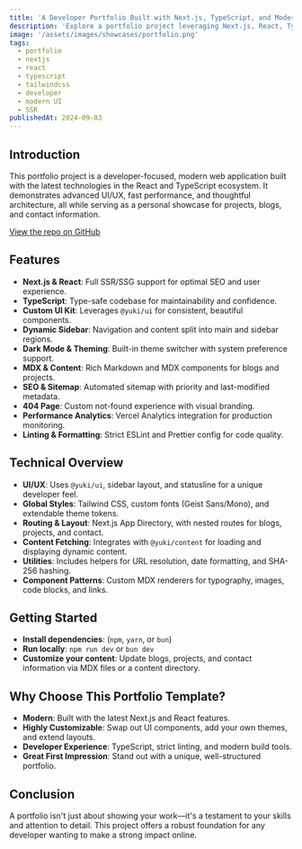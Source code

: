```yaml
---
title: 'A Developer Portfolio Built with Next.js, TypeScript, and Modern UI'
description: 'Explore a portfolio project leveraging Next.js, React, TypeScript, and a custom UI system. Learn about its architecture, features, and development best practices.'
image: '/assets/images/showcases/portfolio.png'
tags:
  - portfolio
  - nextjs
  - react
  - typescript
  - tailwindcss
  - developer
  - modern UI
  - SSR
publishedAt: 2024-09-03
---
```


## Introduction

This portfolio project is a developer-focused, modern web application built with the latest technologies in the React and TypeScript ecosystem. It demonstrates advanced UI/UX, fast performance, and thoughtful architecture, all while serving as a personal showcase for projects, blogs, and contact information.

[View the repo on GitHub](https://github.com/tiesen243/portfolio)

## Features

- **Next.js & React**: Full SSR/SSG support for optimal SEO and user experience.
- **TypeScript**: Type-safe codebase for maintainability and confidence.
- **Custom UI Kit**: Leverages `@yuki/ui` for consistent, beautiful components.
- **Dynamic Sidebar**: Navigation and content split into main and sidebar regions.
- **Dark Mode & Theming**: Built-in theme switcher with system preference support.
- **MDX & Content**: Rich Markdown and MDX components for blogs and projects.
- **SEO & Sitemap**: Automated sitemap with priority and last-modified metadata.
- **404 Page**: Custom not-found experience with visual branding.
- **Performance Analytics**: Vercel Analytics integration for production monitoring.
- **Linting & Formatting**: Strict ESLint and Prettier config for code quality.

## Technical Overview

- **UI/UX**: Uses `@yuki/ui`, sidebar layout, and statusline for a unique developer feel.
- **Global Styles**: Tailwind CSS, custom fonts (Geist Sans/Mono), and extendable theme tokens.
- **Routing & Layout**: Next.js App Directory, with nested routes for blogs, projects, and contact.
- **Content Fetching**: Integrates with `@yuki/content` for loading and displaying dynamic content.
- **Utilities**: Includes helpers for URL resolution, date formatting, and SHA-256 hashing.
- **Component Patterns**: Custom MDX renderers for typography, images, code blocks, and links.

## Getting Started

- **Install dependencies**: (`npm`, `yarn`, or `bun`)
- **Run locally**: `npm run dev` or `bun dev`
- **Customize your content**: Update blogs, projects, and contact information via MDX files or a content directory.

## Why Choose This Portfolio Template?

- **Modern**: Built with the latest Next.js and React features.
- **Highly Customizable**: Swap out UI components, add your own themes, and extend layouts.
- **Developer Experience**: TypeScript, strict linting, and modern build tools.
- **Great First Impression**: Stand out with a unique, well-structured portfolio.

## Conclusion

A portfolio isn't just about showing your work—it's a testament to your skills and attention to detail. This project offers a robust foundation for any developer wanting to make a strong impact online.
